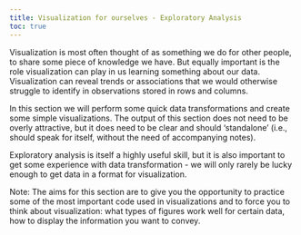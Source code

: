 ```yaml
---
title: Visualization for ourselves - Exploratory Analysis
toc: true
---
```


Visualization is most often thought of as something we do for other people, to share some piece of knowledge we have. But equally important is the role visualization can play in us learning something about our data. Visualization can reveal trends or associations that we would otherwise struggle to identify in observations stored in rows and columns. 

In this section we will perform some quick data transformations and create some simple visualizations. The output of this section does not need to be overly attractive, but it does need to be clear and should 'standalone' (i.e., should speak for itself, without the need of accompanying notes).

Exploratory analysis is itself a highly useful skill, but it is also important to get some experience with data transformation - we will only rarely be lucky enough to get data in a format for visualization.

Note: The aims for this section are to give you the opportunity to practice some of the most important code used in visualizations and to force you to think about visualization: what types of figures work well for certain data, how to display the information you want to convey.